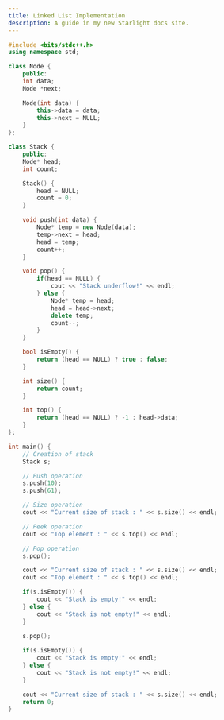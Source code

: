 ```yaml
---
title: Linked List Implementation
description: A guide in my new Starlight docs site.
---
```


```c++
#include <bits/stdc++.h>
using namespace std;

class Node {
    public:
    int data;
    Node *next;

    Node(int data) {
        this->data = data;
        this->next = NULL;
    }
};

class Stack {
    public:
    Node* head;
    int count;

    Stack() {
        head = NULL;
        count = 0;
    }

    void push(int data) {
        Node* temp = new Node(data);
        temp->next = head;
        head = temp;
        count++;
    }

    void pop() {
        if(head == NULL) {
            cout << "Stack underflow!" << endl;
        } else {
            Node* temp = head;
            head = head->next;
            delete temp;
            count--;
        }
    }

    bool isEmpty() {
        return (head == NULL) ? true : false;
    }

    int size() {
        return count;
    }

    int top() {
        return (head == NULL) ? -1 : head->data;
    }
};

int main() {
    // Creation of stack
    Stack s;

    // Push operation
    s.push(10);
    s.push(61);

    // Size operation
    cout << "Current size of stack : " << s.size() << endl;

    // Peek operation
    cout << "Top element : " << s.top() << endl;

    // Pop operation
    s.pop();

    cout << "Current size of stack : " << s.size() << endl;
    cout << "Top element : " << s.top() << endl;

    if(s.isEmpty()) {
        cout << "Stack is empty!" << endl;
    } else {
        cout << "Stack is not empty!" << endl;
    }

    s.pop();
    
    if(s.isEmpty()) {
        cout << "Stack is empty!" << endl;
    } else {
        cout << "Stack is not empty!" << endl;
    }

    cout << "Current size of stack : " << s.size() << endl;
    return 0;
}
```
